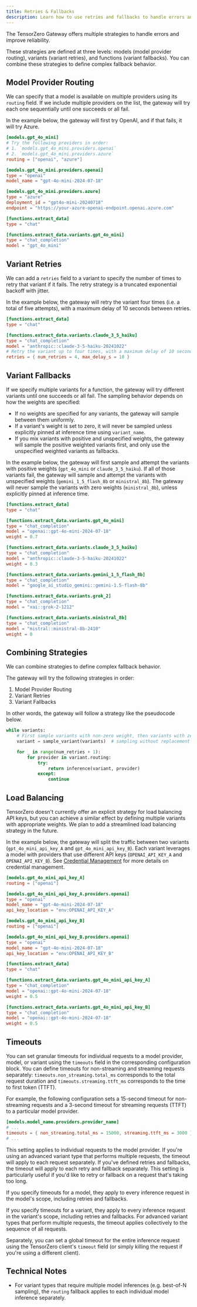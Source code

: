 ```yaml
---
title: Retries & Fallbacks
description: Learn how to use retries and fallbacks to handle errors and improve reliability with TensorZero.
---
```


The TensorZero Gateway offers multiple strategies to handle errors and improve reliability.

These strategies are defined at three levels: models (model provider routing), variants (variant retries), and functions (variant fallbacks).
You can combine these strategies to define complex fallback behavior.

## Model Provider Routing

We can specify that a model is available on multiple providers using its `routing` field.
If we include multiple providers on the list, the gateway will try each one sequentially until one succeeds or all fail.

In the example below, the gateway will first try OpenAI, and if that fails, it will try Azure.

```toml
[models.gpt_4o_mini]
# Try the following providers in order:
# 1. `models.gpt_4o_mini.providers.openai`
# 2. `models.gpt_4o_mini.providers.azure`
routing = ["openai", "azure"]

[models.gpt_4o_mini.providers.openai]
type = "openai"
model_name = "gpt-4o-mini-2024-07-18"

[models.gpt_4o_mini.providers.azure]
type = "azure"
deployment_id = "gpt4o-mini-20240718"
endpoint = "https://your-azure-openai-endpoint.openai.azure.com"

[functions.extract_data]
type = "chat"

[functions.extract_data.variants.gpt_4o_mini]
type = "chat_completion"
model = "gpt_4o_mini"
```

## Variant Retries

We can add a `retries` field to a variant to specify the number of times to retry that variant if it fails.
The retry strategy is a truncated exponential backoff with jitter.

In the example below, the gateway will retry the variant four times (i.e. a total of five attempts), with a maximum delay of 10 seconds between retries.

```toml
[functions.extract_data]
type = "chat"

[functions.extract_data.variants.claude_3_5_haiku]
type = "chat_completion"
model = "anthropic::claude-3-5-haiku-20241022"
# Retry the variant up to four times, with a maximum delay of 10 seconds between retries.
retries = { num_retries = 4, max_delay_s = 10 }
```

## Variant Fallbacks

If we specify multiple variants for a function, the gateway will try different variants until one succeeds or all fail.
The sampling behavior depends on how the weights are specified:

- If no weights are specified for any variants, the gateway will sample between them uniformly.
- If a variant's weight is set to zero, it will never be sampled unless explicitly pinned at inference time using `variant_name`.
- If you mix variants with positive and unspecified weights, the gateway will sample the positive weighted variants first, and only use the unspecified weighted variants as fallbacks.

In the example below, the gateway will first sample and attempt the variants with positive weights (`gpt_4o_mini` or `claude_3_5_haiku`).
If all of those variants fail, the gateway will sample and attempt the variants with unspecified weights (`gemini_1_5_flash_8b` or `ministral_8b`).
The gateway will never sample the variants with zero weights (`ministral_8b`), unless explicitly pinned at inference time.

```toml
[functions.extract_data]
type = "chat"

[functions.extract_data.variants.gpt_4o_mini]
type = "chat_completion"
model = "openai::gpt-4o-mini-2024-07-18"
weight = 0.7

[functions.extract_data.variants.claude_3_5_haiku]
type = "chat_completion"
model = "anthropic::claude-3-5-haiku-20241022"
weight = 0.3

[functions.extract_data.variants.gemini_1_5_flash_8b]
type = "chat_completion"
model = "google_ai_studio_gemini::gemini-1.5-flash-8b"

[functions.extract_data.variants.grok_2]
type = "chat_completion"
model = "xai::grok-2-1212"

[functions.extract_data.variants.ministral_8b]
type = "chat_completion"
model = "mistral::ministral-8b-2410"
weight = 0
```

## Combining Strategies

We can combine strategies to define complex fallback behavior.

The gateway will try the following strategies in order:

1. Model Provider Routing
2. Variant Retries
3. Variant Fallbacks

In other words, the gateway will follow a strategy like the pseudocode below.

```python
while variants:
    # First sample variants with non-zero weight, then variants with zero weight
    variant = sample_variant(variants)  # sampling without replacement

    for _ in range(num_retries + 1):
        for provider in variant.routing:
            try:
                return inference(variant, provider)
            except:
                continue
```

## Load Balancing

TensorZero doesn't currently offer an explicit strategy for load balancing API keys, but you can achieve a similar effect by defining multiple variants with appropriate weights.
We plan to add a streamlined load balancing strategy in the future.

In the example below, the gateway will split the traffic between two variants (`gpt_4o_mini_api_key_A` and `gpt_4o_mini_api_key_B`).
Each variant leverages a model with providers that use different API keys (`OPENAI_API_KEY_A` and `OPENAI_API_KEY_B`).
See [Credential Management](/docs/gateway/guides/credential-management/) for more details on credential management.

```toml
[models.gpt_4o_mini_api_key_A]
routing = ["openai"]

[models.gpt_4o_mini_api_key_A.providers.openai]
type = "openai"
model_name = "gpt-4o-mini-2024-07-18"
api_key_location = "env:OPENAI_API_KEY_A"

[models.gpt_4o_mini_api_key_B]
routing = ["openai"]

[models.gpt_4o_mini_api_key_B.providers.openai]
type = "openai"
model_name = "gpt-4o-mini-2024-07-18"
api_key_location = "env:OPENAI_API_KEY_B"

[functions.extract_data]
type = "chat"

[functions.extract_data.variants.gpt_4o_mini_api_key_A]
type = "chat_completion"
model = "openai::gpt-4o-mini-2024-07-18"
weight = 0.5

[functions.extract_data.variants.gpt_4o_mini_api_key_B]
type = "chat_completion"
model = "openai::gpt-4o-mini-2024-07-18"
weight = 0.5
```

## Timeouts

You can set granular timeouts for individual requests to a model provider, model, or variant using the `timeouts` field in the corresponding configuration block.
You can define timeouts for non-streaming and streaming requests separately: `timeouts.non_streaming.total_ms` corresponds to the total request duration and `timeouts.streaming.ttft_ms` corresponds to the time to first token (TTFT).

For example, the following configuration sets a 15-second timeout for non-streaming requests and a 3-second timeout for streaming requests (TTFT) to a particular model provider.

```toml
[models.model_name.providers.provider_name]
# ...
timeouts = { non_streaming.total_ms = 15000, streaming.ttft_ms = 3000 }
# ...
```

This setting applies to individual requests to the model provider.
If you're using an advanced variant type that performs multiple requests, the timeout will apply to each request separately.
If you've defined retries and fallbacks, the timeout will apply to each retry and fallback separately.
This setting is particularly useful if you'd like to retry or fallback on a request that's taking too long.

If you specify timeouts for a model, they apply to every inference request in the model's scope, including retries and fallbacks.

If you specify timeouts for a variant, they apply to every inference request in the variant's scope, including retries and fallbacks.
For advanced variant types that perform multiple requests, the timeout applies collectively to the sequence of all requests.

Separately, you can set a global timeout for the entire inference request using the TensorZero client's `timeout` field (or simply killing the request if you're using a different client).

## Technical Notes

- For variant types that require multiple model inferences (e.g. best-of-N sampling), the `routing` fallback applies to each individual model inference separately.
